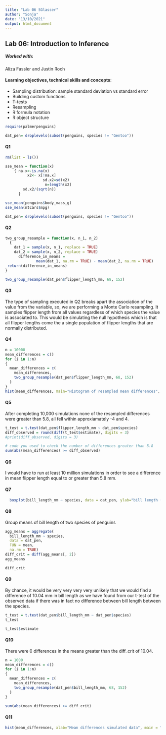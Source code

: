 ```yaml
---
title: "Lab 06 SGlasser"
author: "Sonja"
date: "13/10/2021"
output: html_document
---
```


## Lab 06: Introduction to Inference



##### Worked with:  

Aliza Fassler and Justin Roch



#### Learning objectives, technical skills and concepts:

- Sampling distribution: sample standard deviation vs standard error
- Building custom functions
- T-tests
- Resampling
- R formula notation
- R object structure

```r

require(palmerpenguins)

dat_pen= droplevels(subset(penguins, species != "Gentoo"))

```




#### Q1

```r
rm(list = ls())

sse_mean = function(x)
    { na.x<-is.na(x)
          x2<- x[!na.x]
                 sd.x2=sd(x2)
                  n=length(x2)
        sd.x2/(sqrt(n))
      }

sse_mean(penguins$body_mass_g)
sse_mean(mtcars$mpg)

```
```r
dat_pen= droplevels(subset(penguins, species != "Gentoo"))
```




#### Q2

```r
two_group_resample = function(x, n_1, n_2) 
  {
    dat_1 = sample(x, n_1, replace = TRUE)
    dat_2 = sample(x, n_2, replace = TRUE)
      difference_in_means = 
              mean(dat_1, na.rm = TRUE) - mean(dat_2, na.rm = TRUE)
 return(difference_in_means)
}

two_group_resample(dat_pen$flipper_length_mm, 68, 152)

```



#### Q3

The type of sampling executed in Q2 breaks apart the association of the value from the variable, so, we are performing a Monte Carlo resampling. It samples flipper length from all values regardless of which species the value is associated to. 
This would be simulating the null hypothesis which is that all flipper lengths come the a single population of flipper lengths that are normally distributed. 




#### Q4 

```r
n = 10000
mean_differences = c()
for (i in 1:n)
{
  mean_differences = c(
    mean_differences,
    two_group_resample(dat_pen$flipper_length_mm, 68, 152)
  )
}
hist(mean_differences, main="Histogram of resampled mean differences", xlab = "mean differences")
```



#### Q5

After completing 10,000 simulations none of the resampled differences were greater than 5.8, all fell within approxiamately -4 and 4. 

```r
t_test = t.test(dat_pen$flipper_length_mm ~ dat_pen$species)
diff_observed = round(diff(t_test$estimate), digits = 3)
#print(diff_observed, digits = 3)
```


```r
# code you used to check the number of differences greater than 5.8
sum(abs(mean_differences) >= diff_observed)

```


#### Q6 

I would have to run at least 10 million simulations in order to see a difference in mean flipper length equal to or greater than 5.8 mm. 



#### Q7 

```r
  boxplot(bill_length_mm ~ species, data = dat_pen, ylab="bill length (mm)", xlab = "penguin species", main = "Boxplot of bill lengths")

```


#### Q8


Group means of bill length of two species of penguins

```r
agg_means = aggregate(
  bill_length_mm ~ species, 
  data = dat_pen, 
  FUN = mean, 
  na.rm = TRUE)
diff_crit = diff(agg_means[, 2])
agg_means
```
```r
diff_crit
```



#### Q9 

By chance, it would be very very very very unlikely that we would find a difference of 10.04 mm in bill length as we have found from our t-test of the observed data if there was in fact no difference between bill length between the species.   

```r
t_test = t.test(dat_pen$bill_length_mm ~ dat_pen$species)
t_test

t_test$estimate
```

#### Q10 

There were 0 differences in the means greater than the diff_crit of 10.04. 
 
```r
n = 1000
mean_differences = c()
for (i in 1:n)
{
  mean_differences = c(
    mean_differences,
    two_group_resample(dat_pen$bill_length_mm, 68, 152)
  )
}

sum(abs(mean_differences) >= diff_crit)

```

 
#### Q11  
 
```r

hist(mean_differences, xlab="Mean differences simulated data", main = "Histogram of mean differences \nfrom simulated data")

```


